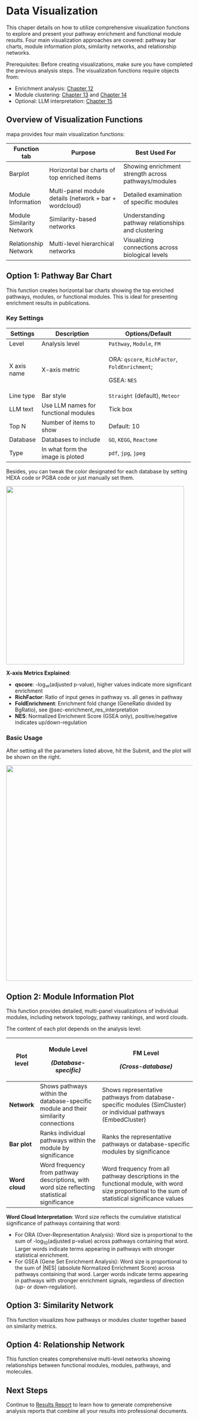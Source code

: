 # Data Visualization {#sec-shiny_data_visualization_shiny}

This chaper details on how to utilize comprehensive visualization functions to explore and present your pathway enrichment and functional module results. Four main visualization approaches are covered: pathway bar charts, module information plots, similarity networks, and relationship networks.

::: callout-important
Prerequisites: Before creating visualizations, make sure you have completed the previous analysis steps. The visualization functions require objects from:

-   Enrichment analysis: [Chapter 12](12_enrichment_analysis_shiny.qmd)
-   Module clustering: [Chapter 13](13_pathway_similarity_shiny.qmd) and [Chapter 14](14_get_functional_modules_shiny.qmd)
-   Optional: LLM interpretation: [Chapter 15](15_llm_interpretation_shiny.qmd)
:::

## Overview of Visualization Functions

mapa provides four main visualization functions:

+---------------------------+--------------------------------------------------------+-----------------------------------------------------+
| Function tab              | Purpose                                                | Best Used For                                       |
+===========================+========================================================+=====================================================+
| Barplot                   | Horizontal bar charts of top enriched items            | Showing enrichment strength across pathways/modules |
+---------------------------+--------------------------------------------------------+-----------------------------------------------------+
| Module Information        | Multi-panel module details (network + bar + wordcloud) | Detailed examination of specific modules            |
+---------------------------+--------------------------------------------------------+-----------------------------------------------------+
| Module Similarity Network | Similarity-based networks                              | Understanding pathway relationships and clustering  |
+---------------------------+--------------------------------------------------------+-----------------------------------------------------+
| Relationship Network      | Multi-level hierarchical networks                      | Visualizing connections across biological levels    |
+---------------------------+--------------------------------------------------------+-----------------------------------------------------+

## Option 1: Pathway Bar Chart

This function creates horizontal bar charts showing the top enriched pathways, modules, or functional modules. This is ideal for presenting enrichment results in publications.

### Key Settings

+--------------+--------------------------------------+------------------------------------------------+
| Settings     | Description                          | Options/Default                                |
+==============+======================================+================================================+
| Level        | Analysis level                       | `Pathway`, `Module`, `FM`                      |
+--------------+--------------------------------------+------------------------------------------------+
| X axis name  | X-axis metric                        | ORA: `qscore`, `RichFactor`, `FoldEnrichment`; |
|              |                                      |                                                |
|              |                                      | GSEA: `NES`                                    |
+--------------+--------------------------------------+------------------------------------------------+
| Line type    | Bar style                            | `Straight` (default), `Meteor`                 |
+--------------+--------------------------------------+------------------------------------------------+
| LLM text     | Use LLM names for functional modules | Tick box                                       |
+--------------+--------------------------------------+------------------------------------------------+
| Top N        | Number of items to show              | Default: 10                                    |
+--------------+--------------------------------------+------------------------------------------------+
| Database     | Databases to include                 | `GO`, `KEGG`, `Reactome`                       |
+--------------+--------------------------------------+------------------------------------------------+
| Type         | In what form the image is ploted     | `pdf`, `jpg`, `jpeg`                           |
+--------------+--------------------------------------+------------------------------------------------+

Besides, you can tweak the color designated for each database by setting HEXA code or PGBA code or just manually set them.

![](images/shinyapp_16_choosecolor.png){fig-align="center" width="480"}

::: callout-note
**X-axis Metrics Explained**:

-   **qscore**: -log₁₀(adjusted p-value), higher values indicate more significant enrichment
-   **RichFactor**: Ratio of input genes in pathway vs. all genes in pathway
-   **FoldEnrichment**: Enrichment fold change (GeneRatio divided by BgRatio), see @sec-enrichment_res_interpretation
-   **NES**: Normalized Enrichment Score (GSEA only), positive/negative indicates up/down-regulation
:::

### Basic Usage

After setting all the parameters listed above, hit the Submit, and the plot will be shown on the right.

![](images/ora_pathway_level_barplot.png){fig-align="center" width="580"}

## Option 2: Module Information Plot

This function provides detailed, multi-panel visualizations of individual modules, including network topology, pathway rankings, and word clouds.

The content of each plot depends on the analysis level:

+----------------+----------------------------------------------------------------------------------------------+--------------------------------------------------------------------------------------------------------------------------------------------------+
| Plot level     | Module Level                                                                                 | FM Level                                                                                                                                         |
|                |                                                                                              |                                                                                                                                                  |
|                | *(Database-specific)*                                                                        | *(Cross-database)*                                                                                                                               |
+================+==============================================================================================+==================================================================================================================================================+
| **Network**    | Shows pathways within the database-specific module and their similarity connections          | Shows representative pathways from database-specific modules (SimCluster) or individual pathways (EmbedCluster)                                  |
+----------------+----------------------------------------------------------------------------------------------+--------------------------------------------------------------------------------------------------------------------------------------------------+
| **Bar plot**   | Ranks individual pathways within the module by significance                                  | Ranks the representative pathways or database-specific modules by significance                                                                   |
+----------------+----------------------------------------------------------------------------------------------+--------------------------------------------------------------------------------------------------------------------------------------------------+
| **Word cloud** | Word frequency from pathway descriptions, with word size reflecting statistical significance | Word frequency from all pathway descriptions in the functional module, with word size proportional to the sum of statistical significance values |
+----------------+----------------------------------------------------------------------------------------------+--------------------------------------------------------------------------------------------------------------------------------------------------+

::: callout-note
**Word Cloud Interpretation**: Word size reflects the cumulative statistical significance of pathways containing that word:

-   For ORA (Over-Representation Analysis): Word size is proportional to the sum of -log~10~(adjusted p-value) across pathways containing that word. Larger words indicate terms appearing in pathways with stronger statistical enrichment.
-   For GSEA (Gene Set Enrichment Analysis): Word size is proportional to the sum of \|NES\| (absolute Normalized Enrichment Score) across pathways containing that word. Larger words indicate terms appearing in pathways with stronger enrichment signals, regardless of direction (up- or down-regulation).
:::

## Option 3: Similarity Network

This function visualizes how pathways or modules cluster together based on similarity metrics.

## Option 4: Relationship Network

This function creates comprehensive multi-level networks showing relationships between functional modules, modules, pathways, and molecules.

## Next Steps

Continue to [Results Report](17_res_report_shiny.qmd) to learn how to generate comprehensive analysis reports that combine all your results into professional documents.
